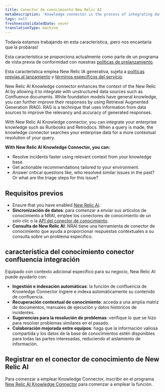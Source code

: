 ```yaml
---
title: Conector de conocimiento New Relic AI
metaDescription: 'Knowledge connector is the process of integrating data from various sources to create a unified view of information. This unified view can be used to improve decision-making, automate processes, and enhance customer experiences.'
tags: null
freshnessValidatedDate: never
translationType: machine
---
```


<Callout title="avance">
  Todavía estamos trabajando en esta característica, ¡pero nos encantaría que la probaras!

  Esta característica se proporciona actualmente como parte de un programa de vista previa de conformidad con nuestras [políticas de prelanzamiento](/docs/licenses/license-information/referenced-policies/new-relic-pre-release-policy).

  Esta característica emplea New Relic IA generativa, sujeta a [políticas previas al lanzamiento](/docs/licenses/license-information/referenced-policies/new-relic-pre-release-policy) y [términos específicos del servicio](https://newrelic.com/termsandconditions/service-specific).
</Callout>

New Relic AI Knowledge connector enhances the context of the New Relic AI by allowing it to integrate with unstructured data sources such as Confluence documents. While foundation models have general knowledge, you can further improve their responses by using Retrieval Augmented Generation (RAG). RAG is a technique that uses information from data sources to improve the relevancy and accuracy of generated responses.

With New Relic AI Knowledge connector, you can integrate your enterprise knowledge such as Runbooks and Retrodocs. When a query is made, the knowledge connector searches your enterprise data for a more contextual resolution of your query.

**With New Relic AI Knowledge Connector, you can:**

* Resolve incidents faster using relevant context from your knowledge base.
* Get actionable recommendations tailored to your environment.
* Answer critical questions like, who resolved similar issues in the past? Or what are the triage steps for this issue?

## Requisitos previos

* Ensure that you have enabled [New Relic AI](/docs/agentic-ai/new-relic-ai/#enable).
* **Sincronización de datos**: para comenzar a enviar sus artículos de conocimiento a NRAI, emplee los conectores de conocimiento de un solo clic o la [API del conector de conocimiento](/docs/apis/nerdgraph/examples/nerdgraph-rag).
* **Consulta de New Relic AI**: NRAI tiene una herramienta de conector de conocimiento que ayuda a proporcionar respuestas contextuales a su consulta sobre un problema específico.

## característica del conocimiento conector confluencia integración

Equipado con contexto adicional específico para su negocio, New Relic AI puede ayudarlo con:

* **Ingestión e indexación automáticas**: la función de confluencia de Knowledge Connector ingiere e indexa automáticamente su contenido de confluencia.
* **Recuperación contextual de conocimiento**: acceda a una amplia matriz de documentos, manuales de ejecución y datos históricos de incidentes.
* **Sugerencias para la resolución de problemas**: verifique lo que se hizo para resolver problemas similares en el pasado.
* **Colaboración mejorada entre equipos**: haga que la información valiosa compartida y los datos de la base de conocimientos estén disponibles para todas las partes interesadas, reduciendo el aislamiento de información.

## Registrar en el conector de conocimiento de New Relic AI

Para comenzar a emplear Knowledge Connector, inscribir en el programa [New Relic AI Knowledge Connector](https://docs.google.com/forms/d/e/1FAIpQLScLXUDRmg9_T0XlJy0ddiXog6J3SRI_kJY6G3LlvTdAyjyc9Q/viewform?usp=sharing) para comenzar a emplear la función.